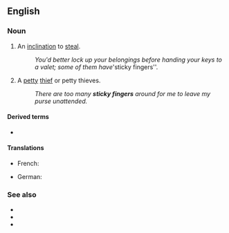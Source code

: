==English==

===Noun===
{{en-plural noun|head=[[sticky]] [[fingers]]}}

# {{label|en|idiomatic}} An [[inclination]] to [[steal]].
#: ''You'd better lock up your belongings before handing your keys to a valet; some of them have '''sticky fingers''.
# {{label|en|idiomatic}} A [[petty]] [[thief]] or petty thieves.
#: ''There are too many '''sticky fingers''' around for me to leave my purse unattended.''

====Derived terms====
* {{l|en|sticky-fingered}}

====Translations====
{{trans-top|petty thief}}
* French: {{t+|fr|chapardeur|m}}
{{trans-mid}}
* German: {{t+|de|Langfinger|m}}
{{trans-bottom}}

===See also===
* {{l|en|five-finger discount}}
* {{l|en|long arms}}
* {{l|en|pilfery}}